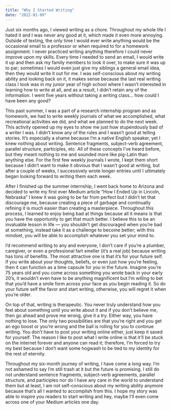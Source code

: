 ```yaml
---
title: "Why I Started Writing"
date: "2022-01-09"
---
```


<div className="space-y-8">
Just  six months ago, I viewed writing as a chore. Throughout my whole life I  hated it and I was never any good at it, which made it even more  annoying. Outside of texting, the only time I would ever write anything  would be the occasional email to a professor or when required to for a  homework assignment. I never practiced writing anything therefore I  could never improve upon my skills. Every time I needed to send an  email, I would write it up and then ask my family members to look it  over, to make sure it was up to par; sometimes I would even just give my  siblings a general email idea, then they would write it out for me. I  was self-conscious about my writing ability and looking back on it, it  makes sense because the last real writing class I took was in my junior  year of high school where I wasn’t interested in learning how to write  at all, and as a result, I didn’t retain any of the information. I went  five years without taking a writing class… how could I have been any good?

This  past summer, I was a part of a research internship program and as  homework, we had to write weekly journals of what we accomplished, what  recreational activities we did, and what we planned to do the next week.  This activity opened up my eyes to show me just how stupendously bad of  a writer I was. I didn’t know any of the rules and I wasn’t good at  telling stories. It’s especially a shame because I’m a native English  speaker, yet I knew nothing about writing. Sentence fragments,  subject-verb agreement, parallel structure, participles, etc. All of  these concepts I’ve heard before, but they meant nothing to me and  sounded more like pig-Latin than anything else. For the first few weekly  journals I wrote, I kept them short because I didn’t want to make it  obvious that I wasn’t good at writing, but after a couple of weeks, I  successively wrote longer entries until I ultimately began looking  forward to writing them each week.

After I finished up the summer internship, I went back home to Arizona and decided to write my first ever Medium article “How I Ended Up in Lincoln, Nebraska”  I knew it was going to be far from perfect but I didn’t let that  discourage me, because creating a piece of garbage and continually  refining it is much easier than creating a masterpiece. Throughout this  process, I learned to enjoy being bad at things because all it means is  that you have the opportunity to get that much better. I believe this to  be an invaluable lesson in life — you shouldn’t get discouraged when  you’re bad at something, instead take it as a challenge to become  better; with this mindset, you will be able to accomplish whatever you  set your mind to.

I’d  recommend writing to any and everyone, I don’t care if you’re a  plumber, caregiver, or even a professional fart smeller (it’s a real job)  because writing has tons of benefits. The most attractive one is that  it’s for your future self. If you write about your thoughts, beliefs, or  even just how you’re feeling, then it can function as a time capsule  for you in the future. Imagine you’re 75 years old and you come across  something you wrote back in your early 20’s, it wouldn’t even have to be  anything magnificent but I’m willing to bet that you’d have a smile  form across your face as you begin reading it. So do your future self  the favor and start writing, otherwise, you will regret it when you’re  older.

On  top of that, writing is therapeutic. You never truly understand how you  feel about something until you write about it and if you don’t believe  me, then go ahead and prove me wrong, give it a try. Either way, you  have nothing to lose. The only two possibilities are that you’re right  and you get an ego boost or you’re wrong and the ball is rolling for you  to continue writing. You don’t have to post your writing online either,  just keep it saved for yourself. The reason I like to post what I write  online is that it’ll be stuck on the internet forever and anyone can  read it; therefore, I’m forced to try my best because I don’t want some  hogwash to be tied to my identity for the rest of eternity.

Throughout  my six-month journey of writing, I have come a long way. I’m not  ashamed to say I’m still trash at it but the future is promising. I  still do not understand sentence fragments, subject-verb agreements,  parallel structure, and participles nor do I have any care in the world  to understand them but at least, I am not self-conscious about my  writing ability anymore because that’s all I wanted to accomplish from  this. I hope my story was able to inspire you readers to start writing  and hey, maybe I’ll even come across one of your Medium articles one  day.
</div>